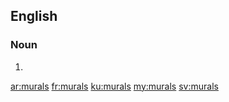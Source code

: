 ==English==

===Noun===
{{head|en|plural}}

# {{plural of|mural|lang=en}}

[[ar:murals]]
[[fr:murals]]
[[ku:murals]]
[[my:murals]]
[[sv:murals]]